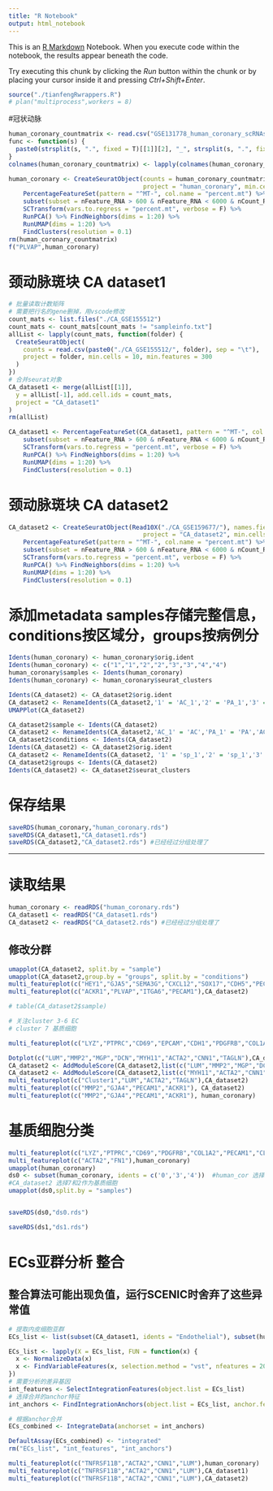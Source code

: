 ```yaml
---
title: "R Notebook"
output: html_notebook
---
```


This is an [R Markdown](http://rmarkdown.rstudio.com) Notebook. When you execute code within the notebook, the results appear beneath the code. 

Try executing this chunk by clicking the *Run* button within the chunk or by placing your cursor inside it and pressing *Ctrl+Shift+Enter*. 

```r
source("./tianfengRwrappers.R")
# plan("multiprocess",workers = 8)
```

#冠状动脉

```r
human_coronary_countmatrix <- read.csv("GSE131778_human_coronary_scRNAseq.txt", sep = "\t")
func <- function(s) {
  paste0(strsplit(s, ".", fixed = T)[[1]][2], "_", strsplit(s, ".", fixed = T)[[1]][1])
}
colnames(human_coronary_countmatrix) <- lapply(colnames(human_coronary_countmatrix), func) # 拆分样本
```

```r
human_coronary <- CreateSeuratObject(counts = human_coronary_countmatrix, 
                                     project = "human_coronary", min.cells = 10, min.features = 300) %>% 
    PercentageFeatureSet(pattern = "^MT-", col.name = "percent.mt") %>%
    subset(subset = nFeature_RNA > 600 & nFeature_RNA < 6000 & nCount_RNA > 1000 &  nCount_RNA < 30000) %>%
    SCTransform(vars.to.regress = "percent.mt", verbose = F) %>% 
    RunPCA() %>% FindNeighbors(dims = 1:20) %>% 
    RunUMAP(dims = 1:20) %>% 
    FindClusters(resolution = 0.1)
rm(human_coronary_countmatrix)
f("PLVAP",human_coronary)
```


# 颈动脉斑块 CA dataset1
```r
# 批量读取计数矩阵
# 需要把行名的gene删掉，用vscode修改
count_mats <- list.files("./CA_GSE155512")
count_mats <- count_mats[count_mats != "sampleinfo.txt"]
allList <- lapply(count_mats, function(folder) {
  CreateSeuratObject(
    counts = read.csv(paste0("./CA_GSE155512/", folder), sep = "\t"),
    project = folder, min.cells = 10, min.features = 300
  )
})
# 合并seurat对象
CA_dataset1 <- merge(allList[[1]],
  y = allList[-1], add.cell.ids = count_mats,
  project = "CA_dataset1"
)
rm(allList)

CA_dataset1 <- PercentageFeatureSet(CA_dataset1, pattern = "^MT-", col.name = "percent.mt") %>%
    subset(subset = nFeature_RNA > 600 & nFeature_RNA < 6000 & nCount_RNA > 1000 &  nCount_RNA < 30000) %>%
    SCTransform(vars.to.regress = "percent.mt", verbose = F) %>% 
    RunPCA() %>% FindNeighbors(dims = 1:20) %>% 
    RunUMAP(dims = 1:20) %>% 
    FindClusters(resolution = 0.1)

```


# 颈动脉斑块 CA dataset2
```r
CA_dataset2 <- CreateSeuratObject(Read10X("./CA_GSE159677/"), names.field = 2, names.delim = "-",
                                     project = "CA_dataset2", min.cells = 10, min.features = 300) %>% 
    PercentageFeatureSet(pattern = "^MT-", col.name = "percent.mt") %>%
    subset(subset = nFeature_RNA > 600 & nFeature_RNA < 6000 & nCount_RNA > 1000 &  nCount_RNA < 30000) %>%
    SCTransform(vars.to.regress = "percent.mt", verbose = F) %>% 
    RunPCA() %>% FindNeighbors(dims = 1:20) %>% 
    RunUMAP(dims = 1:20) %>% 
    FindClusters(resolution = 0.1)
```


# 添加metadata samples存储完整信息，conditions按区域分，groups按病例分
```r
Idents(human_coronary) <- human_coronary$orig.ident
Idents(human_coronary) <- c("1","1","2","2","3","3","4","4")
human_coronary$samples <- Idents(human_coronary)
Idents(human_coronary) <- human_coronary$seurat_clusters

Idents(CA_dataset2) <- CA_dataset2$orig.ident
CA_dataset2 <- RenameIdents(CA_dataset2,'1' = 'AC_1','2' = 'PA_1','3' = 'AC_2','4' = 'PA_2','5' = 'AC_3','6' = 'PA_3')
UMAPPlot(CA_dataset2)

CA_dataset2$sample <- Idents(CA_dataset2)
CA_dataset2 <- RenameIdents(CA_dataset2,'AC_1' = 'AC','PA_1' = 'PA','AC_2'= 'AC','PA_2'= 'PA','AC_3'= 'AC','PA_3'= 'PA')
CA_dataset2$conditions <- Idents(CA_dataset2)
Idents(CA_dataset2) <- CA_dataset2$orig.ident
CA_dataset2 <- RenameIdents(CA_dataset2, '1' = 'sp_1','2' = 'sp_1','3' = 'sp_2','4' = 'sp_2','5' = 'sp_3','6' = 'sp_3')
CA_dataset2$groups <- Idents(CA_dataset2)
Idents(CA_dataset2) <- CA_dataset2$seurat_clusters
```

# 保存结果
```r
saveRDS(human_coronary,"human_coronary.rds")
saveRDS(CA_dataset1,"CA_dataset1.rds")
saveRDS(CA_dataset2,"CA_dataset2.rds") #已经经过分组处理了
```

----
# 读取结果
```r
human_coronary <- readRDS("human_coronary.rds")
CA_dataset1 <- readRDS("CA_dataset1.rds")
CA_dataset2 <- readRDS("CA_dataset2.rds") #已经经过分组处理了
```

## 修改分群
```r
umapplot(CA_dataset2, split.by = "sample")
umapplot(CA_dataset2,group.by = "groups", split.by = "conditions")
multi_featureplot(c("HEY1","GJA5","SEMA3G","CXCL12","SOX17","CDH5","PECAM1"),CA_dataset2)
multi_featureplot(c("ACKR1","PLVAP","ITGA6","PECAM1"),CA_dataset2)
```
```r
# table(CA_dataset2$sample)

# 关注cluster 3-6 EC
# cluster 7 基质细胞

multi_featureplot(c("LYZ","PTPRC","CD69","EPCAM","CDH1","PDGFRB","COL1A2","PECAM1","CLDN5"),CA_dataset2)

Dotplot(c("LUM","MMP2","MGP","DCN","MYH11","ACTA2","CNN1","TAGLN"),CA_dataset2) #cluster 7 细胞可以被认为是modulated SMCs
CA_dataset2 <- AddModuleScore(CA_dataset2,list(c("LUM","MMP2","MGP","DCN")))
CA_dataset2 <- AddModuleScore(CA_dataset2,list(c("MYH11","ACTA2","CNN1","TAGLN")))
multi_featureplot(c("Cluster1","LUM","ACTA2","TAGLN"),CA_dataset2)
multi_featureplot(c("MMP2","GJA4","PECAM1","ACKR1"), CA_dataset2)
multi_featureplot(c("MMP2","GJA4","PECAM1","ACKR1"), human_coronary)

```
# 基质细胞分类
```r
multi_featureplot(c("LYZ","PTPRC","CD69","PDGFRB","COL1A2","PECAM1","CLDN5"), human_coronary)
multi_featureplot(c("ACTA2","FN1"),human_coronary)
umapplot(human_coronary)
ds0 <- subset(human_coronary, idents = c('0','3','4'))  #human_cor 选择0 3 4  CA_dataset1 选择0，4作为基质细胞 CA_dataset2 选择7和2作为基质细胞
#CA_dataset2 选择7和2作为基质细胞
umapplot(ds0,split.by = "samples")


saveRDS(ds0,"ds0.rds")

saveRDS(ds1,"ds1.rds")

```



# ECs亚群分析 整合
## 整合算法可能出现负值，运行SCENIC时舍弃了这些异常值
```r
# 提取内皮细胞亚群
ECs_list <- list(subset(CA_dataset1, idents = "Endothelial"), subset(human_coronary, idents = "Endothelial"))

ECs_list <- lapply(X = ECs_list, FUN = function(x) {
  x <- NormalizeData(x)
  x <- FindVariableFeatures(x, selection.method = "vst", nfeatures = 2000)
})
# 需要分析的差异基因
int_features <- SelectIntegrationFeatures(object.list = ECs_list)
# 选择合并的anchor特征
int_anchors <- FindIntegrationAnchors(object.list = ECs_list, anchor.features = int_features)

# 根据anchor合并
ECs_combined <- IntegrateData(anchorset = int_anchors)

DefaultAssay(ECs_combined) <- "integrated"
rm("ECs_list", "int_features", "int_anchors")
```


```r
multi_featureplot(c("TNFRSF11B","ACTA2","CNN1","LUM"),human_coronary)
multi_featureplot(c("TNFRSF11B","ACTA2","CNN1","LUM"),CA_dataset1)
multi_featureplot(c("TNFRSF11B","ACTA2","CNN1","LUM"),CA_dataset2)
```




